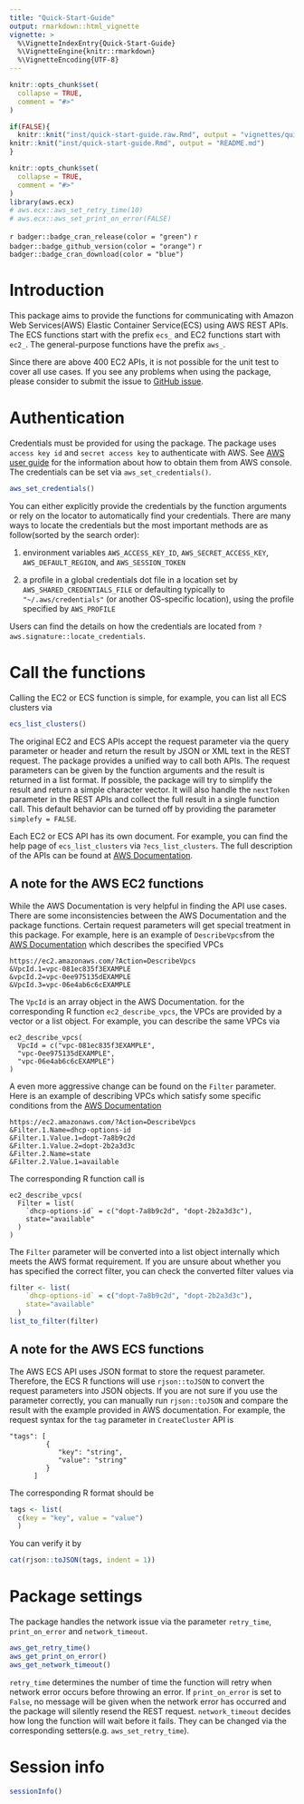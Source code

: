 ```yaml
---
title: "Quick-Start-Guide"
output: rmarkdown::html_vignette
vignette: >
  %\VignetteIndexEntry{Quick-Start-Guide}
  %\VignetteEngine{knitr::rmarkdown}
  %\VignetteEncoding{UTF-8}
---
```


```r
knitr::opts_chunk$set(
  collapse = TRUE,
  comment = "#>"
)
```

```r
if(FALSE){
  knitr::knit("inst/quick-start-guide.raw.Rmd", output = "vignettes/quick-start-guide.Rmd")
knitr::knit("inst/quick-start-guide.Rmd", output = "README.md")
}

knitr::opts_chunk$set(
  collapse = TRUE,
  comment = "#>"
)
library(aws.ecx)
# aws.ecx::aws_set_retry_time(10)
# aws.ecx::aws_set_print_on_error(FALSE)
```

`r badger::badge_cran_release(color = "green")`
`r badger::badge_github_version(color = "orange")`
`r badger::badge_cran_download(color = "blue")`

# Introduction
This package aims to provide the functions for communicating with Amazon Web Services(AWS) Elastic Container Service(ECS) using AWS REST APIs. The ECS functions start with the prefix `ecs_` and EC2 functions start with `ec2_`. The general-purpose functions have the prefix `aws_`.

Since there are above 400 EC2 APIs, it is not possible for the unit test to cover all use cases. If you see any problems when using the package, please consider to submit the issue to [GitHub issue][GitHub issue].

[GitHub issue]: https://github.com/Jiefei-Wang/aws.ecx/issues

# Authentication
Credentials must be provided for using the package. The package uses `access key id` and `secret access key` to authenticate with AWS. See [AWS user guide][AWS user guide] for the information about how to obtain them from AWS console. The credentials can be set via `aws_set_credentials()`.
```r
aws_set_credentials()
```
You can either explicitly provide the credentials by the function arguments or rely on the locator to automatically find your credentials. There are many ways to locate the credentials but the most important methods are as follow(sorted by the search order):

1. environment variables `AWS_ACCESS_KEY_ID`, `AWS_SECRET_ACCESS_KEY`, `AWS_DEFAULT_REGION`, and `AWS_SESSION_TOKEN`

2. a profile in a global credentials dot file in a location set by `AWS_SHARED_CREDENTIALS_FILE` or defaulting typically to `"~/.aws/credentials"` (or another OS-specific location), using the profile specified by `AWS_PROFILE`

Users can find the details on how the credentials are located from `?aws.signature::locate_credentials`.

[AWS user guide]: https://docs.aws.amazon.com/IAM/latest/UserGuide/id_credentials_access-keys.html

# Call the functions
Calling the EC2 or ECS function is simple, for example, you can list all ECS clusters via
```r
ecs_list_clusters()
```
The original EC2 and ECS APIs accept the request parameter via the query parameter or header and return the result by JSON or XML text in the REST request. The package provides a unified way to call both APIs. The request parameters can be given by the function arguments and the result is returned in a list format. If possible, the package will try to simplify the result and return a simple character vector. It will also handle the `nextToken` parameter in the REST APIs and collect the full result in a single function call. This default behavior can be turned off by providing the parameter `simplefy = FALSE`.

Each EC2 or ECS API has its own document. For example, you can find the help page of `ecs_list_clusters` via `?ecs_list_clusters`. The full description of the APIs can be found at [AWS Documentation][AWS Documentation].

[AWS Documentation]: https://docs.aws.amazon.com/index.html

## A note for the AWS EC2 functions

While the AWS Documentation is very helpful in finding the API use cases. There are some inconsistencies between the AWS Documentation and the package functions. Certain request parameters will get special treatment in this package. For example, here is an example of `DescribeVpcs`from the [AWS Documentation][example] which describes the specified VPCs
```
https://ec2.amazonaws.com/?Action=DescribeVpcs
&VpcId.1=vpc-081ec835f3EXAMPLE
&vpcId.2=vpc-0ee975135dEXAMPLE
&VpcId.3=vpc-06e4ab6c6cEXAMPLE
```
The `VpcId` is an array object in the AWS Documentation. for the corresponding R function `ec2_describe_vpcs`, the VPCs are provided by a vector or a list object. For example, you can describe the same VPCs via
```
ec2_describe_vpcs(
  VpcId = c("vpc-081ec835f3EXAMPLE",
  "vpc-0ee975135dEXAMPLE",
  "vpc-06e4ab6c6cEXAMPLE")
)
```
A even more aggressive change can be found on the `Filter` parameter. Here is an example of describing VPCs which satisfy some specific conditions from the [AWS Documentation][example]
```
https://ec2.amazonaws.com/?Action=DescribeVpcs
&Filter.1.Name=dhcp-options-id
&Filter.1.Value.1=dopt-7a8b9c2d
&Filter.1.Value.2=dopt-2b2a3d3c
&Filter.2.Name=state
&Filter.2.Value.1=available
```
The corresponding R function call is
```
ec2_describe_vpcs(
  Filter = list(
    `dhcp-options-id` = c("dopt-7a8b9c2d", "dopt-2b2a3d3c"),
    state="available"
  )
)
```
The `Filter` parameter will be converted into a list object internally which meets the AWS format requirement. If you are unsure about whether you has specified the correct filter, you can check the converted filter values via
```R
filter <- list(
    `dhcp-options-id` = c("dopt-7a8b9c2d", "dopt-2b2a3d3c"),
    state="available"
  )
list_to_filter(filter)
```

[example]: https://docs.aws.amazon.com/AWSEC2/latest/APIReference/API_DescribeVpcs.html


## A note for the AWS ECS functions
The AWS ECS API uses JSON format to store the request parameter. Therefore, the ECS R functions will use `rjson::toJSON` to convert the request parameters into JSON objects. If you are not sure if you use the parameter correctly, you can manually run `rjson::toJSON` and compare the result with the example provided in AWS documentation. For example, the request syntax for the `tag` parameter in `CreateCluster` API is 
```
"tags": [ 
         { 
            "key": "string",
            "value": "string"
         }
      ]
```
The corresponding R format should be
```r
tags <- list(
  c(key = "key", value = "value")
  )
```
You can verify it by
```r
cat(rjson::toJSON(tags, indent = 1))
```


# Package settings
The package handles the network issue via the parameter `retry_time`, `print_on_error` and `network_timeout`.

```r
aws_get_retry_time()
aws_get_print_on_error()
aws_get_network_timeout()
```
`retry_time` determines the number of time the function will retry when network error occurs before throwing an error. If `print_on_error` is set to `False`, no message will be given when the network error has occurred and the package will silently resend the REST request. `network_timeout` decides how long the function will wait before it fails. They can be changed via the corresponding setters(e.g. `aws_set_retry_time`).

# Session info
```r
sessionInfo()
```





